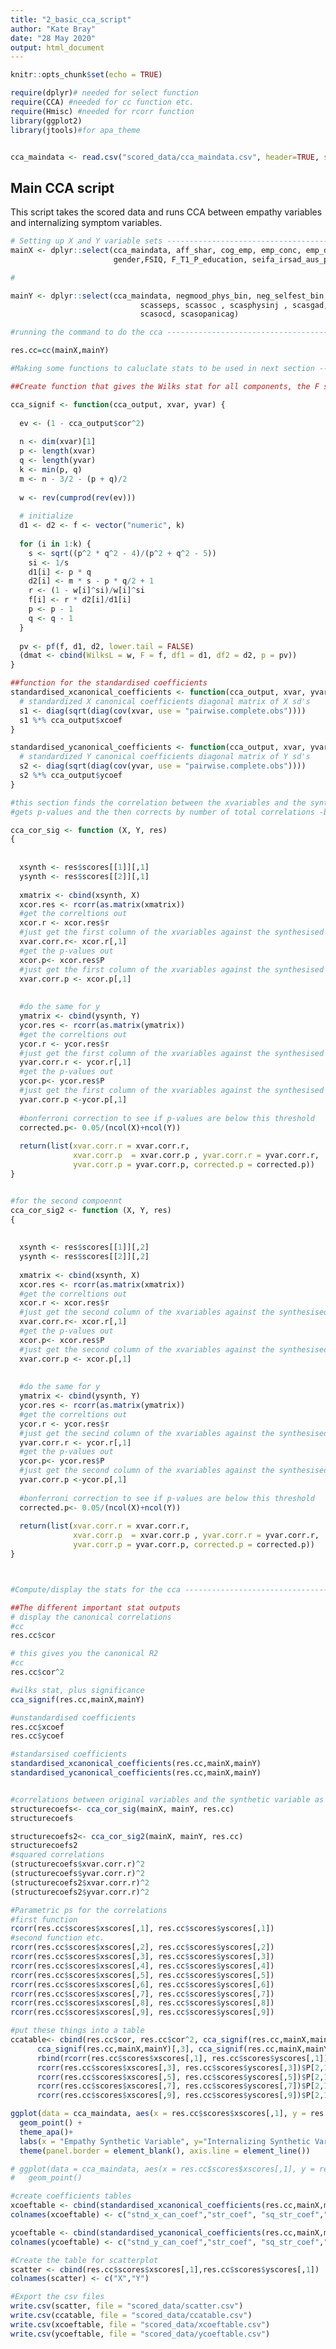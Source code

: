 ```yaml
---
title: "2_basic_cca_script"
author: "Kate Bray"
date: "28 May 2020"
output: html_document
---
```


```r
knitr::opts_chunk$set(echo = TRUE)

require(dplyr)# needed for select function
require(CCA) #needed for cc function etc.
require(Hmisc) #needed for rcorr function
library(ggplot2)
library(jtools)#for apa_theme


cca_maindata <- read.csv("scored_data/cca_maindata.csv", header=TRUE, stringsAsFactors = FALSE)
```

## Main CCA script

This script takes the scored data and runs CCA between empathy variables and internalizing symptom variables.


```r

# Setting up X and Y variable sets -------------------------------------------------------------
mainX <- dplyr::select(cca_maindata, aff_shar, cog_emp, emp_conc, emp_dist, silent_films_total,
                       gender,FSIQ, F_T1_P_education, seifa_irsad_aus_percent)

#

mainY <- dplyr::select(cca_maindata, negmood_phys_bin, neg_selfest_bin, ineff_bin, intprobs_bin, 
                             scasseps, scassoc , scasphysinj , scasgad, 
                             scasocd, scasopanicag)

#running the command to do the cca ---------------------------------------------------------------

res.cc=cc(mainX,mainY)

#Making some functions to caluclate stats to be used in next section -----------------------------

##Create function that gives the Wilks stat for all components, the F stat, degrees of freedom and pvalues

cca_signif <- function(cca_output, xvar, yvar) {
  
  ev <- (1 - cca_output$cor^2)
  
  n <- dim(xvar)[1]
  p <- length(xvar)
  q <- length(yvar)
  k <- min(p, q)
  m <- n - 3/2 - (p + q)/2
  
  w <- rev(cumprod(rev(ev)))
  
  # initialize
  d1 <- d2 <- f <- vector("numeric", k)
  
  for (i in 1:k) {
    s <- sqrt((p^2 * q^2 - 4)/(p^2 + q^2 - 5))
    si <- 1/s
    d1[i] <- p * q
    d2[i] <- m * s - p * q/2 + 1
    r <- (1 - w[i]^si)/w[i]^si
    f[i] <- r * d2[i]/d1[i]
    p <- p - 1
    q <- q - 1
  }
  
  pv <- pf(f, d1, d2, lower.tail = FALSE)
  (dmat <- cbind(WilksL = w, F = f, df1 = d1, df2 = d2, p = pv))
}

##function for the standardised coefficients
standardised_xcanonical_coefficients <- function(cca_output, xvar, yvar){
  # standardized X canonical coefficients diagonal matrix of X sd's
  s1 <- diag(sqrt(diag(cov(xvar, use = "pairwise.complete.obs"))))
  s1 %*% cca_output$xcoef
}

standardised_ycanonical_coefficients <- function(cca_output, xvar, yvar){
  # standardized Y canonical coefficients diagonal matrix of Y sd's
  s2 <- diag(sqrt(diag(cov(yvar, use = "pairwise.complete.obs"))))
  s2 %*% cca_output$ycoef
}

#this section finds the correlation between the xvariables and the synthetic x variable, and the y vavriables and the synthetic y. Made from modifying the compute function.
#gets p-values and the then corrects by number of total correlations -bonferroni

cca_cor_sig <- function (X, Y, res) 
{
  
  
  xsynth <- res$scores[[1]][,1]
  ysynth <- res$scores[[2]][,1]
  
  xmatrix <- cbind(xsynth, X)
  xcor.res <- rcorr(as.matrix(xmatrix))
  #get the correltions out
  xcor.r <- xcor.res$r
  #just get the first column of the xvariables against the synthesised x variable scores
  xvar.corr.r<- xcor.r[,1]
  #get the p-values out
  xcor.p<- xcor.res$P
  #just get the first column of the xvariables against the synthesised x variable scores
  xvar.corr.p <- xcor.p[,1]
  
  
  #do the same for y
  ymatrix <- cbind(ysynth, Y)
  ycor.res <- rcorr(as.matrix(ymatrix))
  #get the correltions out
  ycor.r <- ycor.res$r
  #just get the first column of the xvariables against the synthesised x variable scores
  yvar.corr.r <- ycor.r[,1]
  #get the p-values out
  ycor.p<- ycor.res$P
  #just get the first column of the xvariables against the synthesised x variable scores
  yvar.corr.p <-ycor.p[,1]
  
  #bonferroni correction to see if p-values are below this threshold
  corrected.p<- 0.05/(ncol(X)+ncol(Y))
  
  return(list(xvar.corr.r = xvar.corr.r, 
              xvar.corr.p  = xvar.corr.p , yvar.corr.r = yvar.corr.r, 
              yvar.corr.p = yvar.corr.p, corrected.p = corrected.p))
}


#for the second compoennt
cca_cor_sig2 <- function (X, Y, res) 
{
  
  
  xsynth <- res$scores[[1]][,2]
  ysynth <- res$scores[[2]][,2]
  
  xmatrix <- cbind(xsynth, X)
  xcor.res <- rcorr(as.matrix(xmatrix))
  #get the correltions out
  xcor.r <- xcor.res$r
  #just get the second column of the xvariables against the synthesised x variable scores
  xvar.corr.r<- xcor.r[,1]
  #get the p-values out
  xcor.p<- xcor.res$P
  #just get the second column of the xvariables against the synthesised x variable scores
  xvar.corr.p <- xcor.p[,1]
  
  
  #do the same for y
  ymatrix <- cbind(ysynth, Y)
  ycor.res <- rcorr(as.matrix(ymatrix))
  #get the correltions out
  ycor.r <- ycor.res$r
  #just get the secind column of the xvariables against the synthesised x variable scores
  yvar.corr.r <- ycor.r[,1]
  #get the p-values out
  ycor.p<- ycor.res$P
  #just get the second column of the xvariables against the synthesised x variable scores
  yvar.corr.p <-ycor.p[,1]
  
  #bonferroni correction to see if p-values are below this threshold
  corrected.p<- 0.05/(ncol(X)+ncol(Y))
  
  return(list(xvar.corr.r = xvar.corr.r, 
              xvar.corr.p  = xvar.corr.p , yvar.corr.r = yvar.corr.r, 
              yvar.corr.p = yvar.corr.p, corrected.p = corrected.p))
}



#Compute/display the stats for the cca ------------------------------------------------------------

##The different important stat outputs
# display the canonical correlations
#cc
res.cc$cor

# this gives you the canonical R2
#cc
res.cc$cor^2

#wilks stat, plus significance
cca_signif(res.cc,mainX,mainY)

#unstandardised coefficients
res.cc$xcoef
res.cc$ycoef

#standarsised coefficients
standardised_xcanonical_coefficients(res.cc,mainX,mainY)
standardised_ycanonical_coefficients(res.cc,mainX,mainY)


#correlations between original variables and the synthetic variable as well as pvalues
structurecoefs<- cca_cor_sig(mainX, mainY, res.cc)
structurecoefs

structurecoefs2<- cca_cor_sig2(mainX, mainY, res.cc)
structurecoefs2
#squared correlations
(structurecoefs$xvar.corr.r)^2
(structurecoefs$yvar.corr.r)^2
(structurecoefs2$xvar.corr.r)^2
(structurecoefs2$yvar.corr.r)^2

#Parametric ps for the correlations
#first function
rcorr(res.cc$scores$xscores[,1], res.cc$scores$yscores[,1])
#second function etc.
rcorr(res.cc$scores$xscores[,2], res.cc$scores$yscores[,2])
rcorr(res.cc$scores$xscores[,3], res.cc$scores$yscores[,3])
rcorr(res.cc$scores$xscores[,4], res.cc$scores$yscores[,4])
rcorr(res.cc$scores$xscores[,5], res.cc$scores$yscores[,5])
rcorr(res.cc$scores$xscores[,6], res.cc$scores$yscores[,6])
rcorr(res.cc$scores$xscores[,7], res.cc$scores$yscores[,7])
rcorr(res.cc$scores$xscores[,8], res.cc$scores$yscores[,8])
rcorr(res.cc$scores$xscores[,9], res.cc$scores$yscores[,9])

#put these things into a table
ccatable<- cbind(res.cc$cor, res.cc$cor^2, cca_signif(res.cc,mainX,mainY)[,1], cca_signif(res.cc,mainX,mainY)[,2],
      cca_signif(res.cc,mainX,mainY)[,3], cca_signif(res.cc,mainX,mainY)[,4], cca_signif(res.cc,mainX,mainY)[,5], 
      rbind(rcorr(res.cc$scores$xscores[,1], res.cc$scores$yscores[,1])$P[2,1], rcorr(res.cc$scores$xscores[,2], res.cc$scores$yscores[,2])$P[2,1],
      rcorr(res.cc$scores$xscores[,3], res.cc$scores$yscores[,3])$P[2,1], rcorr(res.cc$scores$xscores[,4], res.cc$scores$yscores[,4])$P[2,1], 
      rcorr(res.cc$scores$xscores[,5], res.cc$scores$yscores[,5])$P[2,1], rcorr(res.cc$scores$xscores[,6], res.cc$scores$yscores[,6])$P[2,1], 
      rcorr(res.cc$scores$xscores[,7], res.cc$scores$yscores[,7])$P[2,1], rcorr(res.cc$scores$xscores[,8], res.cc$scores$yscores[,8])$P[2,1],
      rcorr(res.cc$scores$xscores[,9], res.cc$scores$yscores[,9])$P[2,1]))


```


```r

ggplot(data = cca_maindata, aes(x = res.cc$scores$xscores[,1], y = res.cc$scores$yscores[,1])) +
  geom_point() +
  theme_apa()+ 
  labs(x = "Empathy Synthetic Variable", y="Internalizing Synthetic Variable")+
  theme(panel.border = element_blank(), axis.line = element_line())

# ggplot(data = cca_maindata, aes(x = res.cc$scores$xscores[,1], y = res.cc$scores$yscores[,1], colour = factor(gender))) +
#   geom_point()

```

```r

#create coefficients tables
xcoeftable <- cbind(standardised_xcanonical_coefficients(res.cc,mainX,mainY)[,1],structurecoefs$xvar.corr.r[2:10], ((structurecoefs$xvar.corr.r)^2)[2:10], structurecoefs$xvar.corr.p[2:10])
colnames(xcoeftable) <- c("stnd_x_can_coef","str_coef", "sq_str_coef","para_p")

ycoeftable <- cbind(standardised_ycanonical_coefficients(res.cc,mainX,mainY)[,1],structurecoefs$yvar.corr.r[2:11], ((structurecoefs$yvar.corr.r)^2)[2:11], structurecoefs$yvar.corr.p[2:11])
colnames(ycoeftable) <- c("stnd_y_can_coef","str_coef", "sq_str_coef","para_p")

#Create the table for scatterplot
scatter <- cbind(res.cc$scores$xscores[,1],res.cc$scores$yscores[,1])
colnames(scatter) <- c("X","Y")

#Export the csv files
write.csv(scatter, file = "scored_data/scatter.csv")
write.csv(ccatable, file = "scored_data/ccatable.csv")
write.csv(xcoeftable, file = "scored_data/xcoeftable.csv")
write.csv(ycoeftable, file = "scored_data/ycoeftable.csv")


```
